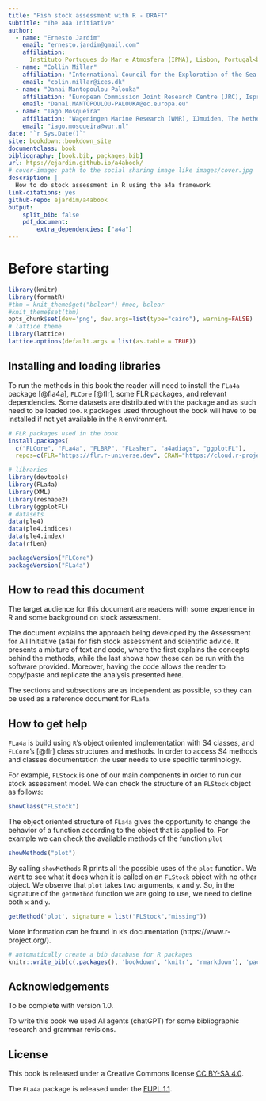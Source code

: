 ```yaml
--- 
title: "Fish stock assessment with R - DRAFT"
subtitle: "The a4a Initiative"
author:
  - name: "Ernesto Jardim"
    email: "ernesto.jardim@gmail.com"
    affiliation:
      Instituto Portugues do Mar e Atmosfera (IPMA), Lisbon, Portugal<br>National Institute of Aquatic Resources, Technical University of Denmark (DTU-Aqua), Copenhagen, Denmark
  - name: "Collin Millar"
    affiliation: "International Council for the Exploration of the Sea (ICES), Copenhaguen, Denmark"
    email: "colin.millar@ices.dk"
  - name: "Danai Mantopoulou Palouka"
    affiliation: "European Commission Joint Research Centre (JRC), Ispra, Italy"
    email: "Danai.MANTOPOULOU-PALOUKA@ec.europa.eu"
  - name: "Iago Mosqueira"
    affiliation: "Wageningen Marine Research (WMR), IJmuiden, The Netherlands"
    email: "iago.mosqueira@wur.nl"
date: "`r Sys.Date()`"
site: bookdown::bookdown_site
documentclass: book
bibliography: [book.bib, packages.bib]
url: htps://ejardim.github.io/a4abook/
# cover-image: path to the social sharing image like images/cover.jpg
description: |
  How to do stock assessment in R using the a4a framework
link-citations: yes
github-repo: ejardim/a4abook
output:
    split_bib: false
    pdf_document:
        extra_dependencies: ["a4a"]
---
```


# Before starting

```r
library(knitr)
library(formatR)
#thm = knit_theme$get("bclear") #moe, bclear
#knit_theme$set(thm)
opts_chunk$set(dev='png', dev.args=list(type="cairo"), warning=FALSE)
# lattice theme
library(lattice)
lattice.options(default.args = list(as.table = TRUE))
```

## Installing and loading libraries

To run the methods in this book the reader will need to install the `FLa4a` package [@fla4a], `FLCore` [@flr], some FLR packages, and relevant dependencies. Some datasets are distributed with the package and as such need to be loaded too. `R` packages used throughout the book will have to be installed if not yet available in the `R` environment.

```R
# FLR packages used in the book
install.packages(
  c("FLCore", "FLa4a", "FLBRP", "FLasher", "a4adiags", "ggplotFL"),
  repos=c(FLR="https://flr.r-universe.dev", CRAN="https://cloud.r-project.org"))
```

```R
# libraries
library(devtools)
library(FLa4a)
library(XML)
library(reshape2)
library(ggplotFL)
# datasets
data(ple4)
data(ple4.indices)
data(ple4.index)
data(rfLen)
```

```R
packageVersion("FLCore")
packageVersion("FLa4a")
```

## How to read this document

The target audience for this document are readers with some experience in R and some background on stock assessment.

The document explains the approach being developed by the Assessment for All Initiative (a4a) for fish stock assessment and scientific advice. It presents a mixture of text and code, where the first explains the concepts behind the methods, while the last shows how these can be run with the software provided. Moreover, having the code allows the reader to copy/paste and replicate the analysis presented here.

The sections and subsections are as independent as possible, so they can be used as a reference document for `FLa4a`.

## How to get help 

`FLa4a` is build using `R`'s object oriented implementation with S4 classes, and `FLCore`'s [@flr] class structures and methods. In order to access S4 methods and classes documentation the user needs to use specific terminology.

For example, `FLStock` is one of our main components in order to run our stock assessment model. We can check the structure of an `FLStock` object as follows:

```r
showClass("FLStock")
```

The object oriented structure of `FLa4a` gives the opportunity to change the behavior of a function according to the object that is applied to. For example we can check the available methods of the function `plot`

```r
showMethods("plot")
```

By calling `showMethods` R prints all the possible uses of the `plot` function. We want to see what it does when it is called on an `FLStock` object with no other object. We observe that `plot` takes two arguments, `x` and `y`. So, in the signature of the `getMethod` function we are going to use, we need to define both `x` and `y`.

```r
getMethod('plot', signature = list("FLStock","missing"))
```

More information can be found in `R`'s documentation (https://www.r-project.org/).

```r
# automatically create a bib database for R packages
knitr::write_bib(c(.packages(), 'bookdown', 'knitr', 'rmarkdown'), 'packages.bib')
```

## Acknowledgements

To be complete with version 1.0.

To write this book we used AI agents (chatGPT) for some bibliographic research and grammar revisions.

## License

This book is released under a Creative Commons license [CC BY-SA 4.0](https://creativecommons.org/licenses/by-sa/4.0/).

The `FLa4a` package is released under the [EUPL 1.1](https://joinup.ec.europa.eu/community/eupl/home).



